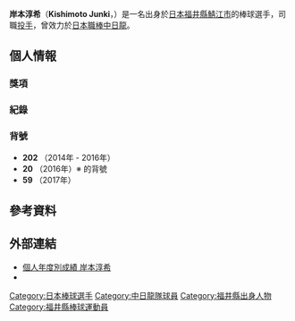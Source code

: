 {{Infobox NPB player|
name=岸本淳希|
image=Chunichi Kishimoto Jyunki 20150726.jpg|
width=280px|
birthdate={{birth date and age|1996|2|19}}|
birthplace=[[日本|日本]][[福井縣|福井縣]][[鯖江市|鯖江市]]|
position=投手|
team=|
number=59|
bats=右|
throws=右|
debutyear=|
debutteam=|
statyear=2016年|
statleague=NPB|
stat1label=勝—敗|
stat1value=|
stat2label=[[防禦率|防禦率]]|
stat2value=|
stat3label=[[三振|奪三振]]|
stat3value=|
teams=<nowiki></nowiki>
* [[敦賀氣比高等學校及附屬中學校|敦賀氣比高等學校]]
* [[中日龍|中日龍]]（2014年－2017年）
* {{link-ja|香川橄欖強者|香川オリーブガイナーズ}}（2016年）
* [[日立製作所|日立製作所]]
* {{link-ja|熊本黃金雲雀|熊本ゴールデンラークス}}
}}
{{MedalTableTop}}
{{MedalSport|男子[[棒球|棒球]]}}
{{MedalCountry|{{JPN}}}}
{{MedalCompetition|[[U-23世界盃棒球賽|U-23世界盃棒球賽]]}}
{{MedalGold|[[2016年U-23世界盃棒球賽|2016年 蒙特雷]]|隊際}}
{{MedalBottom}}
{{Japanese|japanese=岸本 淳希|kana=きしもと じゅんき|romaji=Kishimoto Junki}}
'''岸本淳希'''（'''Kishimoto Junki'''，{{bd|1996年|2月19日|catIdx=Kishimoto, Junki}}）是一名出身於[[日本|日本]][[福井縣|福井縣]][[鯖江市|鯖江市]]的棒球選手，司職[[投手|投手]]，曾效力於[[日本職棒|日本職棒]][[中日龍|中日龍]]。

== 個人情報 ==
=== 獎項 ===

=== 紀錄 ===

=== 背號 ===
* '''202''' （2014年 - 2016年）
* '''20''' （2016年）※ {{link-ja|香川橄欖強者|香川オリーブガイナーズ}}的背號
* '''59''' （2017年）

== 參考資料 ==
{{reflist}}

== 外部連結 ==
* [https://web.archive.org/web/20160811033527/http://npb.jp/bis/players/31735139.html 個人年度別成績 岸本淳希] {{ja icon}} 
* {{Twitter|oJ6rWOoCK4UDeFm}}

{{中日龍球團球員名單}}
{{2016年U-23世界盃棒球賽日本代表隊}}

{{DEFAULTSORT:Kishimoto, Junki}}
[[Category:日本棒球選手|Category:日本棒球選手]]
[[Category:中日龍隊球員|Category:中日龍隊球員]]
[[Category:福井縣出身人物|Category:福井縣出身人物]]
[[Category:福井縣棒球運動員|Category:福井縣棒球運動員]]